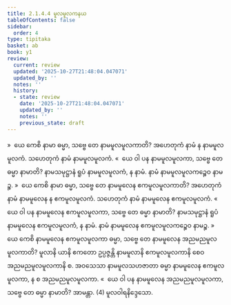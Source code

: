 ```yaml
---
title: 2.1.4.4 မူလမူလကနယ
tableOfContents: false
sidebar:
  order: 4
type: tipitaka
basket: ab
book: y1
review:
  current: review
  updated: '2025-10-27T21:48:04.047071'
  updated_by: ''
  notes: ''
  history:
  - state: review
    date: '2025-10-27T21:48:04.047071'
    updated_by: ''
    notes: ''
    previous_state: draft
---
```



<ReviewStatus review={frontmatter.review} showDetails={true} />

<HypothesisAnnotation frontmatter={frontmatter} />

<DynamicBreadcrumb />

<Division number="95" book="y1" e="ch" v="33" p="14">

<Paragraph number="245" book="y1">
»  ယေ ကေစိ နာမာ ဓမ္မာ, သဗ္ဗေ တေ နာမမူလမူလကာတိ?
</Paragraph>

<Paragraph number="246" book="y1">
အဟေတုကံ နာမံ န နာမမူလမူလကံ. သဟေတုကံ နာမံ နာမမူလမူလကံ.
</Paragraph>

<Paragraph number="247" book="y1">
«  ယေ ဝါ ပန နာမမူလမူလကာ, သဗ္ဗေ တေ ဓမ္မာ နာမာတိ?
</Paragraph>

<Paragraph number="248" book="y1">
နာမသမုဋ္ဌာနံ ရူပံ နာမမူလမူလကံ, န နာမံ. နာမံ နာမမူလမူလကဉ္စေဝ နာမဉ္စ.
</Paragraph>

</Division>
<Division number="96" book="y1" e="ch" v="33" p="14">

<Paragraph number="249" book="y1">
»  ယေ ကေစိ နာမာ ဓမ္မာ, သဗ္ဗေ တေ နာမမူလေန ဧကမူလမူလကာတိ?
</Paragraph>

<Paragraph number="250" book="y1">
အဟေတုကံ နာမံ နာမမူလေန န ဧကမူလမူလကံ. သဟေတုကံ နာမံ နာမမူလေန ဧကမူလမူလကံ.
</Paragraph>

<Paragraph number="251" book="y1">
«  ယေ ဝါ ပန နာမမူလေန ဧကမူလမူလကာ, သဗ္ဗေ တေ ဓမ္မာ နာမာတိ?
</Paragraph>

<Paragraph number="252" book="y1">
နာမသမုဋ္ဌာနံ ရူပံ နာမမူလေန ဧကမူလမူလကံ, န နာမံ. နာမံ နာမမူလေန ဧကမူလမူလကဉ္စေဝ နာမဉ္စ.
</Paragraph>

</Division>
<Division number="97" book="y1" e="ch" v="33" p="14">

<Paragraph number="253" book="y1">
»  ယေ ကေစိ နာမမူလေန ဧကမူလမူလကာ ဓမ္မာ, သဗ္ဗေ တေ နာမမူလေန အညမညမူလမူလကာတိ?
</Paragraph>

<Paragraph number="254" book="y1">
မူလာနိ ယာနိ ဧကတော ဥပ္ပဇ္ဇန္တိ နာမမူလာနိ ဧကမူလမူလကာနိ စေဝ အညမညမူလမူလကာနိ စ. အဝသေသာ နာမမူလသဟဇာတာ ဓမ္မာ နာမမူလေန ဧကမူလမူလကာ, န စ အညမညမူလမူလကာ.
</Paragraph>

<Paragraph number="255" book="y1">
«  ယေ ဝါ ပန နာမမူလေန အညမညမူလမူလကာ, သဗ္ဗေ တေ ဓမ္မာ နာမာတိ? အာမန္တာ. (4)

</Paragraph>
</Division>

<Paragraph number="256" type="center" book="y1">
မူလဝါရနိဒ္ဒေသော.
</Paragraph>
